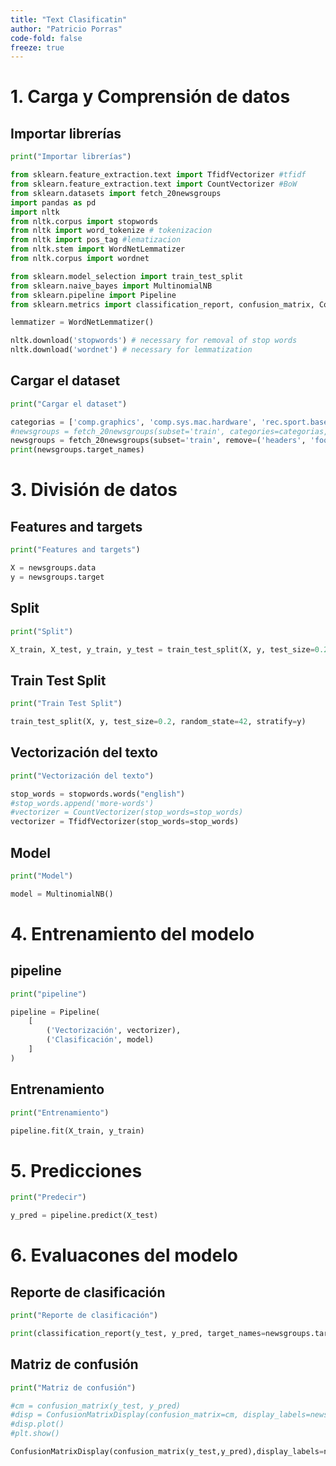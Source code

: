```yaml
---
title: "Text Clasificatin"
author: "Patricio Porras"
code-fold: false
freeze: true
---
```


# 1. Carga y Comprensión de datos

## Importar librerías

```python
print("Importar librerías")

from sklearn.feature_extraction.text import TfidfVectorizer #tfidf
from sklearn.feature_extraction.text import CountVectorizer #BoW
from sklearn.datasets import fetch_20newsgroups
import pandas as pd
import nltk
from nltk.corpus import stopwords
from nltk import word_tokenize # tokenizacion
from nltk import pos_tag #lematizacion
from nltk.stem import WordNetLemmatizer
from nltk.corpus import wordnet

from sklearn.model_selection import train_test_split
from sklearn.naive_bayes import MultinomialNB
from sklearn.pipeline import Pipeline
from sklearn.metrics import classification_report, confusion_matrix, ConfusionMatrixDisplay

lemmatizer = WordNetLemmatizer()

nltk.download('stopwords') # necessary for removal of stop words
nltk.download('wordnet') # necessary for lemmatization
```

## Cargar el dataset

```python
print("Cargar el dataset")  

categorias = ['comp.graphics', 'comp.sys.mac.hardware', 'rec.sport.baseball', 'talk.politics.misc']
#newsgroups = fetch_20newsgroups(subset='train', categories=categorias, remove=('headers', 'footers', 'quotes'), shuffle=True, random_state=42)
newsgroups = fetch_20newsgroups(subset='train', remove=('headers', 'footers', 'quotes'), shuffle=True, random_state=42)
print(newsgroups.target_names)
```

# 3. División de datos

## Features and targets

```python
print("Features and targets")

X = newsgroups.data
y = newsgroups.target
```

## Split

```python
print("Split")

X_train, X_test, y_train, y_test = train_test_split(X, y, test_size=0.2, random_state=42, stratify=y)

```

## Train Test Split

```python
print("Train Test Split")

train_test_split(X, y, test_size=0.2, random_state=42, stratify=y)
```

## Vectorización del texto

```python
print("Vectorización del texto")   

stop_words = stopwords.words("english")
#stop_words.append('more-words')
#vectorizer = CountVectorizer(stop_words=stop_words)  
vectorizer = TfidfVectorizer(stop_words=stop_words) 
```

## Model

```python
print("Model")   

model = MultinomialNB()
```

# 4. Entrenamiento del modelo

## pipeline

```python
print("pipeline")   

pipeline = Pipeline(
    [
        ('Vectorización', vectorizer), 
        ('Clasificación', model)
    ]
)
```


## Entrenamiento

```python
print("Entrenamiento")

pipeline.fit(X_train, y_train)
```

# 5. Predicciones

```python
print("Predecir")

y_pred = pipeline.predict(X_test)
```

# 6. Evaluacones del modelo

## Reporte de clasificación

```python
print("Reporte de clasificación")

print(classification_report(y_test, y_pred, target_names=newsgroups.target_names))
```

## Matriz de confusión

```python
print("Matriz de confusión")

#cm = confusion_matrix(y_test, y_pred)
#disp = ConfusionMatrixDisplay(confusion_matrix=cm, display_labels=newsgroups.target_names)
#disp.plot()
#plt.show()

ConfusionMatrixDisplay(confusion_matrix(y_test,y_pred),display_labels=newsgroups.target_names).plot()
```
